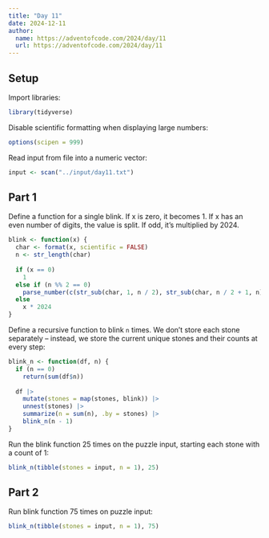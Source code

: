 ```yaml
---
title: "Day 11"
date: 2024-12-11
author:
  name: https://adventofcode.com/2024/day/11
  url: https://adventofcode.com/2024/day/11
---
```


## Setup

Import libraries:

```r

library(tidyverse)

```

Disable scientific formatting when displaying large numbers:

```r

options(scipen = 999)

```

Read input from file into a numeric vector:

```r

input <- scan("../input/day11.txt")

```

## Part 1

Define a function for a single blink. If x is zero, it becomes 1. If x has an even number of digits, the value is split. If odd, it's multiplied by 2024.

```r

blink <- function(x) {
  char <- format(x, scientific = FALSE)
  n <- str_length(char)
  
  if (x == 0) 
    1
  else if (n %% 2 == 0)
    parse_number(c(str_sub(char, 1, n / 2), str_sub(char, n / 2 + 1, n)))
  else 
    x * 2024
}

```

Define a recursive function to blink `n` times. We don't store each stone separately -- instead, we store the current unique stones and their counts at every step:

```r

blink_n <- function(df, n) {
  if (n == 0)
    return(sum(df$n))
  
  df |> 
    mutate(stones = map(stones, blink)) |> 
    unnest(stones) |> 
    summarize(n = sum(n), .by = stones) |> 
    blink_n(n - 1)
}

```

Run the blink function 25 times on the puzzle input, starting each stone with a count of 1:

```r

blink_n(tibble(stones = input, n = 1), 25)

```

## Part 2

Run blink function 75 times on puzzle input:

```r

blink_n(tibble(stones = input, n = 1), 75)

```

